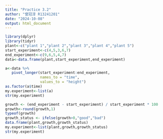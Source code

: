 ```yaml
---
title: "Practice 3.2"
author: "曾冠淳 R13241201"
date: "2024-10-08"
output: html_document
---
```


```r
library(dplyr)
library(tidyr)
plant<-c("plant 1","plant 2","plant 3","plant 4","plant 5")
start_experiment<-c(4,5,3,6,7)
end_experiment<-c(9,6,5,4,7)
data<-data.frame(plant,start_experiment,end_experiment)

a<-data %>%
   pivot_longer(start_experiment:end_experiment, 
                names_to = "time", 
                values_to = "height")
as.factor(a$time)
my.experiment<-list(a)
str(my.experiment)

growth <- (end_experiment - start_experiment) / start_experiment * 100
growth<-round(growth,1)
typeof(growth)
growth_status <- ifelse(growth>0,"good","bad")
data.frame(plant,growth,growth_status)
my.experiment<-list(plant,growth,growth_status)
str(my.experiment)

```

